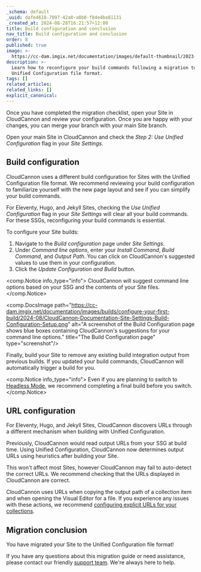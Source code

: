 ```yaml
---
_schema: default
_uuid: dafe4618-7097-42a8-a8b0-f84e4be81131
_created_at: 2024-08-28T16:21:57+12:00
title: Build configuration and conclusion
nav_title: Build configuration and conclusion
order: 8
published: true
image: >-
  https://cc-dam.imgix.net/documentation/images/default-thumbnail/2023-Q4/CloudCannon-Documentation-Thumbnail.png
description: >-
  Learn how to reconfigure your build commands following a migration to the
  Unified Configuration file format.
tags: []
related_articles:
related_links: []
explicit_canonical:
---
```

Once you have completed the migration checklist, open your Site in CloudCannon and review your configuration. Once you are happy with your changes, you can merge your branch with your main Site branch.

Open your main Site in CloudCannon and check the *Step 2: Use Unified Configuration* flag in your *Site Settings*.

## Build configuration

CloudCannon uses a different build configuration for Sites with the Unified Configuration file format. We recommend reviewing your build configuration to familiarize yourself with the new page layout and see if you can simplify your build commands.

For Eleventy, Hugo, and Jekyll Sites, checking the *Use Unified Configuration* flag in your *Site Settings* will clear all your build commands. For these SSGs, reconfiguring your build commands is essential.

To configure your Site builds:

1. Navigate to the *Build configuration* page under *Site Settings*.
2. Under *Command line options*, enter your *Install Command*, *Build Command*, and *Output Path*. You can click on CloudCannon's suggested values to use them in your configuration.
3. Click the *Update Configuration and Build* button.

<comp.Notice info_type="info">
  CloudCannon will suggest command line options based on your SSG and the contents of your Site files.
</comp.Notice>

<comp.DocsImage path="https://cc-dam.imgix.net/documentation/images/builds/configure-your-first-build/2024-08/CloudCannon-Documentation-Site-Settings-Build-Configuration-Setup.png" alt="A screenshot of the Build Configuration page shows blue boxes containing CloudCannon's suggestions for your command line options." title="The Build Configuration page" type="screenshot"/>

Finally, build your Site to remove any existing build integration output from previous builds. If you updated your build commands, CloudCannon will automatically trigger a build for you.

<comp.Notice info_type="info">
  Even if you are planning to switch to [Headless Mode](/documentation/articles/what-is-headless-mode/), we recommend completing a final build before you switch.
</comp.Notice>

## URL configuration

For Eleventy, Hugo, and Jekyll Sites, CloudCannon discovers URLs through a different mechanism when building with Unified Configuration.

Previously, CloudCannon would read output URLs from your SSG at build time. Using Unified Configuration, CloudCannon now determines output URLs using heuristics after building your Site.

This won't affect most Sites, however CloudCannon may fail to auto-detect the correct URLs. We recommend checking that the URLs displayed in CloudCannon are correct.

CloudCannon uses URLs when copying the output path of a collection item and when opening the Visual Editor for a file. If you experience any issues with these actions, we recommend [configuring explicit URLs for your collections](/documentation/articles/configure-your-collections/#url).

## Migration conclusion

You have migrated your Site to the Unified Configuration file format!

If you have any questions about this migration guide or need assistance, please contact our friendly [support team](/support/). We're always here to help.
